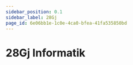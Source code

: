 ```yaml
---
sidebar_position: 0.1
sidebar_label: 28Gj
page_id: 6e06bb1e-1c0e-4ca0-bfea-41fa535850bd
---
```



# 28Gj Informatik

<Directory name="Notizen" id="ed3a2610-562f-410a-92d2-f248a78f946d" />

<Tabs queryString="semester">
    <TabItem label="Einzellektion" value="gym1-hs-theorie">
        <SemesterTable
            header={['Datum', 'Thema', 'Inhalt']}
            compact
            selectable
            rows={hs2024}
            order={SortTimeTableByDate()}
        />
    </TabItem>
    <TabItem label="Praktikum" value="gym1-hs-praktikum">
        <SemesterTable
            header={['Datum', 'Halbklasse', 'Thema', 'Inhalt']}
            compact
            selectable
            rows={hk2024}
            order={SortTimeTableByDate()}
        />
    </TabItem>
</Tabs>
